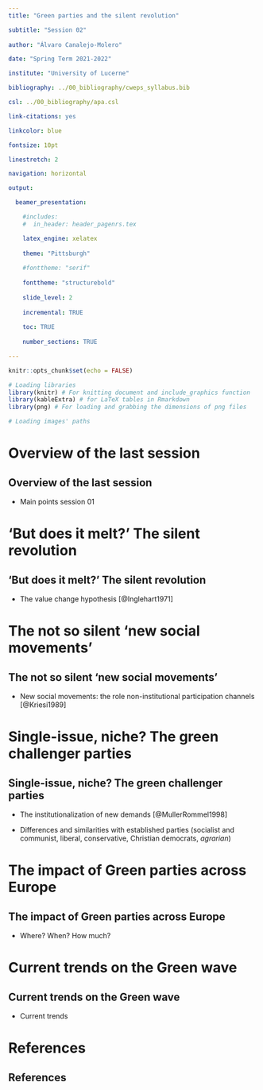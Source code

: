 ```yaml
---
title: "Green parties and the silent revolution"

subtitle: "Session 02"
  
author: "Álvaro Canalejo-Molero"

date: "Spring Term 2021-2022"

institute: "University of Lucerne"

bibliography: ../00_bibliography/cweps_syllabus.bib

csl: ../00_bibliography/apa.csl

link-citations: yes

linkcolor: blue 

fontsize: 10pt

linestretch: 2

navigation: horizontal 

output:

  beamer_presentation:

    #includes:
    #  in_header: header_pagenrs.tex

    latex_engine: xelatex
    
    theme: "Pittsburgh"
      
    #fonttheme: "serif"
    
    fonttheme: "structurebold"
    
    slide_level: 2
    
    incremental: TRUE
    
    toc: TRUE
    
    number_sections: TRUE

---
```


```r

knitr::opts_chunk$set(echo = FALSE)

# Loading libraries
library(knitr) # For knitting document and include_graphics function
library(kableExtra) # for LaTeX tables in Rmarkdown
library(png) # For loading and grabbing the dimensions of png files

# Loading images' paths

```


# Overview of the last session

## Overview of the last session

- Main points session 01

# 'But does it melt?' The silent revolution

## 'But does it melt?' The silent revolution

- The value change hypothesis [@Inglehart1971]

# The not so silent 'new social movements'

## The not so silent 'new social movements'

- New social movements: the role non-institutional participation channels [@Kriesi1989]

# Single-issue, niche? The green challenger parties

## Single-issue, niche? The green challenger parties

- The institutionalization of new demands [@MullerRommel1998]

- Differences and similarities with established parties (socialist and communist, liberal, conservative, Christian democrats, *agrarian*)

# The impact of Green parties across Europe

## The impact of Green parties across Europe

- Where? When? How much?

# Current trends on the Green wave

## Current trends on the Green wave

- Current trends

# References

## References {.allowframebreaks}

<div id="refs"></div>